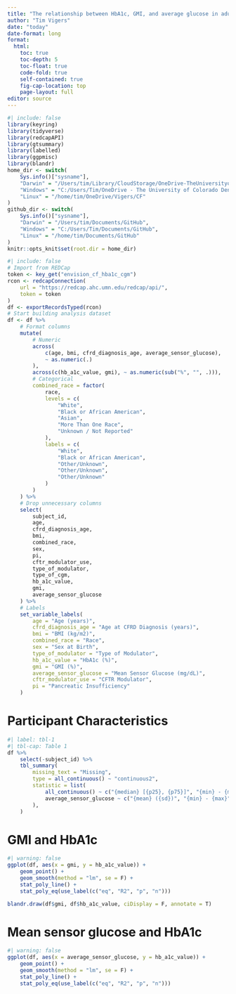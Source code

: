 ```yaml
---
title: "The relationship between HbA1c, GMI, and average glucose in adults with CFRD"
author: "Tim Vigers"
date: "today"
date-format: long
format:
  html:
    toc: true
    toc-depth: 5
    toc-float: true
    code-fold: true
    self-contained: true
    fig-cap-location: top
    page-layout: full
editor: source
---
```


```r
#| include: false
library(keyring)
library(tidyverse)
library(redcapAPI)
library(gtsummary)
library(labelled)
library(ggpmisc)
library(blandr)
home_dir <- switch(
    Sys.info()["sysname"],
    "Darwin" = "/Users/tim/Library/CloudStorage/OneDrive-TheUniversityofColoradoDenver/Vigers/CF",
    "Windows" = "C:/Users/Tim/OneDrive - The University of Colorado Denver/Vigers/CF",
    "Linux" = "/home/tim/OneDrive/Vigers/CF"
)
github_dir <- switch(
    Sys.info()["sysname"],
    "Darwin" = "/Users/tim/Documents/GitHub",
    "Windows" = "C:/Users/Tim/Documents/GitHub",
    "Linux" = "/home/tim/Documents/GitHub"
)
knitr::opts_knit$set(root.dir = home_dir)
```

```r
#| include: false
# Import from REDCap
token <- key_get("envision_cf_hba1c_cgm")
rcon <- redcapConnection(
    url = "https://redcap.ahc.umn.edu/redcap/api/",
    token = token
)
df <- exportRecordsTyped(rcon)
# Start building analysis dataset
df <- df %>%
    # Format columns
    mutate(
        # Numeric
        across(
            c(age, bmi, cfrd_diagnosis_age, average_sensor_glucose),
            ~ as.numeric(.)
        ),
        across(c(hb_a1c_value, gmi), ~ as.numeric(sub("%", "", .))),
        # Categorical
        combined_race = factor(
            race,
            levels = c(
                "White",
                "Black or African American",
                "Asian",
                "More Than One Race",
                "Unknown / Not Reported"
            ),
            labels = c(
                "White",
                "Black or African American",
                "Other/Unknown",
                "Other/Unknown",
                "Other/Unknown"
            )
        )
    ) %>%
    # Drop unnecessary columns
    select(
        subject_id,
        age,
        cfrd_diagnosis_age,
        bmi,
        combined_race,
        sex,
        pi,
        cftr_modulator_use,
        type_of_modulator,
        type_of_cgm,
        hb_a1c_value,
        gmi,
        average_sensor_glucose
    ) %>%
    # Labels
    set_variable_labels(
        age = "Age (years)",
        cfrd_diagnosis_age = "Age at CFRD Diagnosis (years)",
        bmi = "BMI (kg/m2)",
        combined_race = "Race",
        sex = "Sex at Birth",
        type_of_modulator = "Type of Modulator",
        hb_a1c_value = "HbA1c (%)",
        gmi = "GMI (%)",
        average_sensor_glucose = "Mean Sensor Glucose (mg/dL)",
        cftr_modulator_use = "CFTR Modulator",
        pi = "Pancreatic Insufficiency"
    )
```

# Participant Characteristics

```r
#| label: tbl-1
#| tbl-cap: Table 1
df %>%
    select(-subject_id) %>%
    tbl_summary(
        missing_text = "Missing",
        type = all_continuous() ~ "continuous2",
        statistic = list(
            all_continuous() ~ c("{median} [{p25}, {p75}]", "{min} - {max}"),
            average_sensor_glucose ~ c("{mean} ({sd})", "{min} - {max}")
        ),
    )
```

# GMI and HbA1c

```r
#| warning: false
ggplot(df, aes(x = gmi, y = hb_a1c_value)) +
    geom_point() +
    geom_smooth(method = "lm", se = F) +
    stat_poly_line() +
    stat_poly_eq(use_label(c("eq", "R2", "p", "n")))

blandr.draw(df$gmi, df$hb_a1c_value, ciDisplay = F, annotate = T)
```

# Mean sensor glucose and HbA1c

```r
#| warning: false
ggplot(df, aes(x = average_sensor_glucose, y = hb_a1c_value)) +
    geom_point() +
    geom_smooth(method = "lm", se = F) +
    stat_poly_line() +
    stat_poly_eq(use_label(c("eq", "R2", "p", "n")))
```
